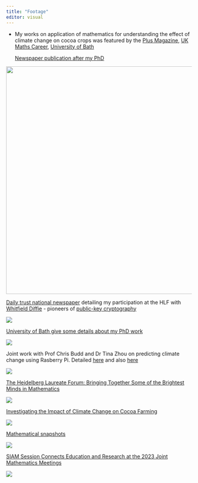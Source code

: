 ```yaml
---
title: "Footage"
editor: visual
---
```


-   My works on application of mathematics for understanding the effect of climate change on cocoa crops was featured by the [Plus Magazine](https://plus.maths.org/content/student-snapshots-tosin-babasola), [UK Maths Career](https://www.mathscareers.org.uk/tosin-babasola-investigating-the-impact-of-climate-change-on-cocoa-farming/), [University of Bath](https://www.bath.ac.uk/announcements/phd-student-researching-effects-of-climate-change-on-cocoa-crops-is-chosen-to-mingle-with-laureates/)

    [Newspaper publication after my PhD](https://dailytrust.com/nigerian-attains-phd-after-completing-4-masters-degrees/)

![](images/77DF05BA-6758-4077-83A5-5FA2C59B0DE0.jpeg){width="616"}

[Daily trust national newspaper](https://dailytrust.com/heidelberg-laureate-forum-14-nigerian-students-among-best-young-researchers-speak-on-their-researches/) detailing my participation at the HLF with [Whitfield Diffie](https://amturing.acm.org/award_winners/diffie_8371646.cfm) - pioneers of [public-key cryptography](https://en.wikipedia.org/wiki/Public-key_cryptography)

![](images/C1B3029E-DDBB-4D7F-95A9-808B4398EE0F.jpeg)

[University of Bath give some details about my PhD work](https://www.bath.ac.uk/announcements/phd-student-researching-effects-of-climate-change-on-cocoa-crops-is-chosen-to-mingle-with-laureates/)

![](images/BE73BEE1-C3A4-4259-841B-911A74A5420A.jpeg)

Joint work with Prof Chris Budd and Dr Tina Zhou on predicting climate change using Rasberry Pi. Detailed [here](https://www.bath.ac.uk/announcements/how-to-predict-climate-change-from-the-comfort-of-your-home/) and also [here](https://phys.org/news/2021-09-climate-comfort-home.html)

![](images/3A04A388-1E3A-40D2-BF48-E698E32728EE.jpeg)

[The Heidelberg Laureate Forum: Bringing Together Some of the Brightest Minds in Mathematics](https://www.ams.org/journals/notices/202311/rnoti-p1863.pdf)

![](images/E1668926-8153-46F3-8117-53CF41B7AFD7.jpeg)

[Investigating the Impact of Climate Change on Cocoa Farming](https://www.mathscareers.org.uk/tosin-babasola-investigating-the-impact-of-climate-change-on-cocoa-farming/)

![](images/7432171F-ADAA-40A6-B53E-71D6275A1C1E.jpeg)

[Mathematical snapshots](https://plus.maths.org/content/student-snapshots-tosin-babasola)

![](images/286552D7-5DB0-4AA1-9A9B-96D9931D02E6.jpeg)

[SIAM Session Connects Education and Research at the 2023 Joint Mathematics Meetings](https://www.siam.org/publications/siam-news/articles/siam-session-connects-education-and-research-at-the-2023-joint-mathematics-meetings/)

![](images/C137D4A6-B3E2-4F93-AF68-836B9D7C68EB.jpeg)
